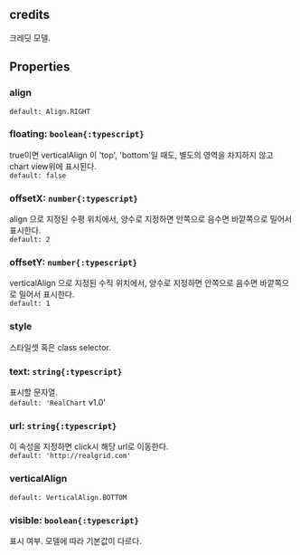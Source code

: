 ## credits
크레딧 모델.
## Properties

### align


`default: Align.RIGHT`  

### floating: `boolean{:typescript}`
true이면  verticalAlign 이 'top', 'bottom'일 때도,
별도의 영역을 차지하지 않고 chart view위에 표시된다.  
`default: false`  

### offsetX: `number{:typescript}`
align 으로 지정된 수평 위치에서, 양수로 지정하면 안쪽으로 음수면 바깥쪽으로 밀어서 표시한다.  
`default: 2`  

### offsetY: `number{:typescript}`
verticalAlign 으로 지정된 수직 위치에서, 양수로 지정하면 안쪽으로 음수면 바깥쪽으로 밀어서 표시한다.  
`default: 1`  

### style
스타일셋 혹은 class selector.  

### text: `string{:typescript}`
표시할 문자열.  
`default: 'RealChart` v1.0' 

### url: `string{:typescript}`
이 속성을 지정하면 click시 해당 url로 이동한다.  
`default: 'http://realgrid.com'`  

### verticalAlign


`default: VerticalAlign.BOTTOM`  

### visible: `boolean{:typescript}`
표시 여부.
모델에 따라 기본값이 다르다.  
